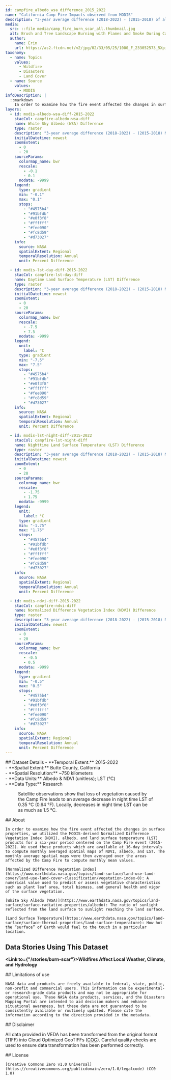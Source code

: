 ---
id: campfire_albedo_wsa_difference_2015_2022
name: "California Camp Fire Impacts observed from MODIS"
description: "3-year average difference (2018-2022) - (2015-2018) of albedo, land surface temperature, and vegetation from MODIS for the 2018 California Camp Fire." 
media:
  src: ::file media/camp_fire_burn_scar_all.thumbnail.jpg
  alt: Brush and Tree Landscape Burning with Flames and Smoke During California Wildfire
  author:
    name: Erin
    url: https://as2.ftcdn.net/v2/jpg/02/33/05/25/1000_F_233052573_5Xpiw48FkuBnLzxopKwKHo2boD5QaZJW.jpg
taxonomy:
  - name: Topics
    values:
      - Wildfire
      - Disasters
      - Land Cover
  - name: Source
    values:
      - MODIS
infoDescription: |
  ::markdown
    In order to examine how the fire event affected the changes in surface properties, we utilized the MODIS-derived Normalized Difference Vegetation Index (NDVI), albedo (WSA), and land surface temperature (LST) products for a six-year period centered on the Camp Fire event (2015-2022). We used these products which are available at 16-day intervals to compute monthly averaged spatial maps of NDVI, albedo, and LST. The monthly average spatial maps were then averaged over the areas affected by the Camp Fire to compute monthly mean values. This dataset is the Albedo WSA difference portion of that analysis.
layers:
  - id: modis-albedo-wsa-diff-2015-2022
    stacCol: campfire-albedo-wsa-diff
    name: White Sky Albedo (WSA) Difference
    type: raster
    description: "3-year average difference (2018-2022) - (2015-2018) MODIS-derived Albedo over the 2018 Camp Fire burn scar domain."
    initialDatetime: newest
    zoomExtent:
      - 0
      - 20
    sourceParams:
      colormap_name: bwr
      rescale:
        - -0.1
        - 0.1
      nodata: -9999
    legend:
      type: gradient
      min: "-0.1"
      max: "0.1"
      stops:
        - "#4575b4"
        - "#91bfdb"
        - "#e0f3f8"
        - "#ffffff"
        - "#fee090"
        - "#fc8d59"
        - "#d73027"
    info:
      source: NASA
      spatialExtent: Regional
      temporalResolution: Annual
      unit: Percent Difference

  - id: modis-lst-day-diff-2015-2022
    stacCol: campfire-lst-day-diff
    name: Daytime Land Surface Temperature (LST) Difference
    type: raster
    description: "3-year average difference (2018-2022) - (2015-2018) MODIS-derived daytime land surface temperature over the 2018 Camp Fire burn scar domain."
    initialDatetime: newest
    zoomExtent:
      - 0
      - 20
    sourceParams:
      colormap_name: bwr
      rescale:
        - -7.5
        - 7.5
      nodata: -9999
    legend:
      unit:
        label: °C
      type: gradient
      min: "-7.5"
      max: "7.5"
      stops:
        - "#4575b4"
        - "#91bfdb"
        - "#e0f3f8"
        - "#ffffff"
        - "#fee090"
        - "#fc8d59"
        - "#d73027"
    info:
      source: NASA
      spatialExtent: Regional
      temporalResolution: Annual
      unit: Percent Difference

  - id: modis-lst-night-diff-2015-2022
    stacCol: campfire-lst-night-diff
    name: Nighttime Land Surface Temperature (LST) Difference
    type: raster
    description: "3-year average difference (2018-2022) - (2015-2018) MODIS-derived nighttime land surface temperature over the 2018 Camp Fire burn scar domain."
    initialDatetime: newest
    zoomExtent:
      - 0
      - 20
    sourceParams:
      colormap_name: bwr
      rescale:
        - -1.75
        - 1.75
      nodata: -9999
    legend:
      unit:
        label: °C
      type: gradient
      min: "-1.75"
      max: "1.75"
      stops:
        - "#4575b4"
        - "#91bfdb"
        - "#e0f3f8"
        - "#ffffff"
        - "#fee090"
        - "#fc8d59"
        - "#d73027"
    info:
      source: NASA
      spatialExtent: Regional
      temporalResolution: Annual
      unit: Percent Difference

  - id: modis-ndvi-diff-2015-2022
    stacCol: campfire-ndvi-diff
    name: Normalized Difference Vegetation Index (NDVI) Difference
    type: raster
    description: "3-year average difference (2018-2022) - (2015-2018) MODIS-derived normalized difference vegetation index over the 2018 Camp Fire burn scar domain."
    initialDatetime: newest
    zoomExtent:
      - 0
      - 20
    sourceParams:
      colormap_name: bwr
      rescale:
        - -0.5
        - 0.5
      nodata: -9999
    legend:
      type: gradient
      min: "-0.5"
      max: "0.5"
      stops:
        - "#4575b4"
        - "#91bfdb"
        - "#e0f3f8"
        - "#ffffff"
        - "#fee090"
        - "#fc8d59"
        - "#d73027"
    info:
      source: NASA
      spatialExtent: Regional
      temporalResolution: Annual
      unit: Percent Difference
---

<Block>
  <Prose>
    ## Dataset Details
    - **Temporal Extent:** 2015-2022<br />
    - **Spatial Extent:** Butte County, California<br />
    - **Spatial Resolution:** ~750 kilometers<br />
    - **Data Units:** Albedo & NDVI (unitless); LST (°C)<br />
    - **Data Type:** Research<br />
    </Prose>
  <Figure>
    <Map
      center={[-121.5678, 39.7558]}
      zoom={9.5}
      datasetId='campfire_albedo_wsa_difference_2015_2022'
      layerId='modis-lst-night-diff-2015-2022'
      dateTime='2015-01-01'
    />
    <Caption
      attrAuthor='NASA'
      attrUrl='https://nasa.gov/'
    >
    Satellite observations show that loss of vegetation caused by the Camp Fire leads to an average decrease in night time LST of 0.35 &deg;C (0.64 &deg;F). Locally, decreases in night time LST can be as much as 1.5 &deg;C.
    </Caption>
  </Figure>
</Block>


<Block>
  <Prose>
    ## About

    In order to examine how the fire event affected the changes in surface properties, we utilized the MODIS-derived Normalized Difference Vegetation Index (NDVI), albedo, and land surface temperature (LST) products for a six-year period centered on the Camp Fire event (2015-2022). We used these products which are available at 16-day intervals to compute monthly averaged spatial maps of NDVI, albedo, and LST. The monthly average spatial maps were then averaged over the areas affected by the Camp Fire to compute monthly mean values. 

    [Normalized Difference Vegetation Index](https://www.earthdata.nasa.gov/topics/land-surface/land-use-land-cover/land-use-land-cover-classification/vegetation-index-0): A numerical value used to predict or assess vegetative characteristics such as plant leaf area, total biomass, and general health and vigor of the surface vegetation.

    [White Sky Albedo (WSA)](https://www.earthdata.nasa.gov/topics/land-surface/surface-radiative-properties/albedo): The ratio of sunlight reflected from the land surface to sunlight reaching the land surface.

    [Land Surface Temperature](https://www.earthdata.nasa.gov/topics/land-surface/surface-thermal-properties/land-surface-temperature): How hot the “surface” of Earth would feel to the touch in a particular location.

  </Prose>
</Block>


<Block>
  <Prose>
  
  ## Data Stories Using This Dataset
  
  **<Link to={"/stories/burn-scar"}>Wildfires Affect Local Weather, Climate, and Hydrology</Link>**
  </Prose>
</Block>


<Block>
  <Prose>
    ## Limitations of use

    NASA data and products are freely available to federal, state, public, non-profit and commercial users. This information can be experimental- or research-grade data products and may not be appropriate for operational use. These NASA data products, services, and the Disasters Mapping Portal are intended to aid decision makers and enhance situational awareness, but these data are not guaranteed to be consistently available or routinely updated. Please cite the information according to the direction provided in the metadata.
  </Prose>
</Block>


<Block>
  <Prose>
  ## Disclaimer

  All data provided in VEDA has been transformed from the original format (TIFF) into Cloud Optimized GeoTIFFs ([COG](https://www.cogeo.org)). Careful quality checks are used to ensure data transformation has been performed correctly.  
  </Prose>
</Block>


<Block>
  <Prose>
    ## License

    [Creative Commons Zero v1.0 Universal](https://creativecommons.org/publicdomain/zero/1.0/legalcode) (CC0 1.0)
  </Prose>
</Block>